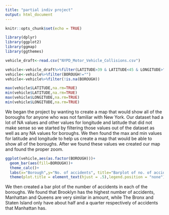 ```yaml
---
title: "partial indiv project"
output: html_document
---
```


```r
knitr::opts_chunk$set(echo = TRUE)
```

```r
library(dplyr)
library(ggplot2)
library(ggmap)
library(ggthemes)

vehicle_draft<-read.csv("NYPD_Motor_Vehicle_Collisions.csv")
```


```r

vehicle<-vehicle_draft%>%filter(LATITUDE>39 & LATITUDE<45 & LONGITUDE>"-70" & LONGITUDE<"-75")
vehicle<-vehicle%>%filter(BOROUGH!="")
vehicle<-vehicle%>%filter(!is.na(BOROUGH))

max(vehicle$LATITUDE,na.rm=TRUE)
min(vehicle$LATITUDE,na.rm=TRUE)
max(vehicle$LONGITUDE,na.rm=TRUE)
min(vehicle$LONGITUDE,na.rm=TRUE)
```

We began the project by wanting to create a map that would show all of the boroughs for anyone who was not familiar with New York. Our dataset had a lot of NA values and other values for longitude and latitude that did not make sense so we started by filtering those values out of the dataset as well as any NA values for boroughs. We then found the max and min values for latitude and longitude to help us create a map that would be able to show all of the boroughs. After we found these values we created our map and found the proper zoom.

```r
ggplot(vehicle,aes(as.factor(BOROUGH)))+
  geom_bar(aes(fill=BOROUGH))+
  theme_calc()+
  labs(x="Borough",y="No. of accidents", title="Barplot of no. of accidents \n in each Borough")+
  theme(plot.title = element_text(hjust = .5),legend.position = "none")
```  

We then created a bar plot of the number of accidents in each of the boroughs. We found that Brooklyn has the highest number of accidents, Manhattan and Queens are very similar in amount, while The Bronx and Staten Island only have about half and a quarter respectively of accidents that Manhattan has.
